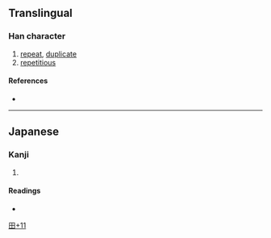 {{character info}}
==Translingual==

===Han character===
{{Han char|rn=102|rad=田|as=11|sn=16|four=|canj=WIOM|ids=⿳田⿱丷八冝}}

# [[repeat]], [[duplicate]]
# [[repetitious]]

====References====
* {{Han ref|kx=0766.181|hdz=42552.081|uh=7582|ud=30082}}

----

==Japanese==

===Kanji===
{{ja-kanji|grade=|rs=田11}}

# {{rfdef|ja|sort=田11}}

====Readings====
* {{ja-readings|on=じょう,ちょう|kun=たたむ,たたみ,かさねる}}

[[Category:Japanese-only CJKV Characters|田+11]]